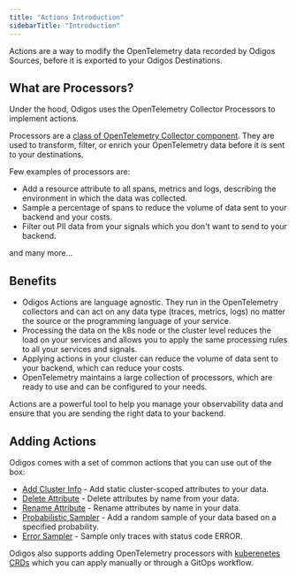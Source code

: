 ```yaml
---
title: "Actions Introduction"
sidebarTitle: "Introduction"
---
```


Actions are a way to modify the OpenTelemetry data recorded by Odigos Sources, before it is exported to your Odigos Destinations.


## What are Processors?

Under the hood, Odigos uses the OpenTelemetry Collector Processors to implement actions.

Processors are a [class of OpenTelemetry Collector component](https://opentelemetry.io/docs/collector/configuration/#processors).
They are used to transform, filter, or enrich your OpenTelemetry data before it is sent to your destinations.

Few examples of processors are:
- Add a resource attribute to all spans, metrics and logs, describing the environment in which the data was collected.
- Sample a percentage of spans to reduce the volume of data sent to your backend and your costs.
- Filter out PII data from your signals which you don't want to send to your backend.

and many more...

## Benefits

- Odigos Actions are language agnostic. They run in the OpenTelemetry collectors and can act on any data type (traces, metrics, logs) no matter the source or the programming language of your service.
- Processing the data on the k8s node or the cluster level reduces the load on your services and allows you to apply the same processing rules to all your services and signals.
- Applying actions in your cluster can reduce the volume of data sent to your backend, which can reduce your costs.
- OpenTelemetry maintains a large collection of processors, which are ready to use and can be configured to your needs.

Actions are a powerful tool to help you manage your observability data and ensure that you are sending the right data to your backend.

## Adding Actions

Odigos comes with a set of common actions that you can use out of the box:

- [Add Cluster Info](/pipeline/actions/addclusterinfo) - Add static cluster-scoped attributes to your data.
- [Delete Attribute](/pipeline/actions/deleteattribute) - Delete attributes by name from your data.
- [Rename Attribute](/pipeline/actions/rename-attribute) - Rename attributes by name in your data.
- [Probabilistic Sampler](/pipeline/actions/probabilisticsampler) - Add a random sample of your data based on a specified probability.
- [Error Sampler](/pipeline/actions/errorsampler) - Sample only traces with status code ERROR.

Odigos also supports adding OpenTelemetry processors with [kuberenetes CRDs](/pipeline/actions/crd) which you can apply manually or through a GitOps workflow.
